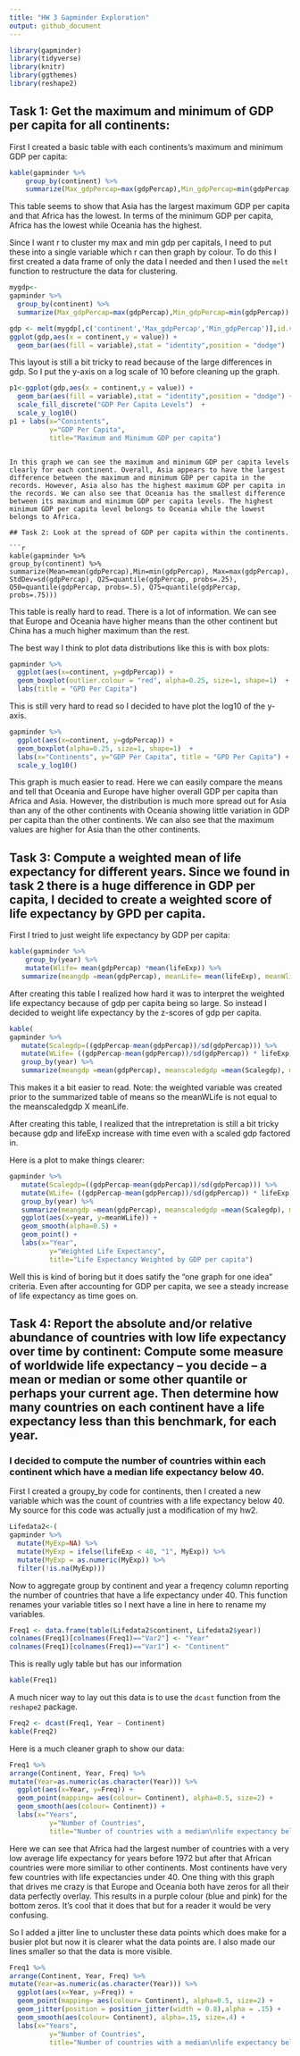```yaml
---
title: "HW 3 Gapminder Exploration"
output: github_document
---
```


```r
library(gapminder)
library(tidyverse)
library(knitr)
library(ggthemes)
library(reshape2)
```



## Task 1: Get the maximum and minimum of GDP per capita for all continents:
First I created a basic table with each continents's maximum and minimum GDP per capita:
```r
kable(gapminder %>% 
    group_by(continent) %>% 
    summarize(Max_gdpPercap=max(gdpPercap),Min_gdpPercap=min(gdpPercap)))
```






This table seems to show that Asia has the largest maximum GDP per capita and that Africa has the lowest. In terms of the minimum GDP per capita, Africa has the lowest while Oceania has the highest.

Since I want r to cluster my max and min gdp per capitals, I need to put these into a single variable which r can then graph by colour. To do this I first created a data frame of only the data I needed and then I used the `melt` function to restructure the data for clustering.
```r
mygdp<-
gapminder %>% 
  group_by(continent) %>% 
  summarize(Max_gdpPercap=max(gdpPercap),Min_gdpPercap=min(gdpPercap))
```

```r
gdp <- melt(mygdp[,c('continent','Max_gdpPercap','Min_gdpPercap')],id.vars = 1)
ggplot(gdp,aes(x = continent,y = value)) + 
  geom_bar(aes(fill = variable),stat = "identity",position = "dodge") 
```

This layout is still a bit tricky to read because of the large differences in gdp. So I put the y-axis on a log scale of 10 before cleaning up the graph.

```r
p1<-ggplot(gdp,aes(x = continent,y = value)) + 
  geom_bar(aes(fill = variable),stat = "identity",position = "dodge") +
  scale_fill_discrete("GDP Per Capita Levels")  + 
  scale_y_log10() 
p1 + labs(x="Conintents", 
          y="GDP Per Capita",
          title="Maximum and Minimum GDP per capita")
```
```

In this graph we can see the maximum and minimum GDP per capita levels clearly for each continent. Overall, Asia appears to have the largest difference between the maximum and minimum GDP per capita in the records. However, Asia also has the highest maximum GDP per capita in the records. We can also see that Oceania has the smallest difference between its maximum and minimum GDP per capita levels. The highest minimum GDP per capita level belongs to Oceania while the lowest belongs to Africa. 

## Task 2: Look at the spread of GDP per capita within the continents.

```r
kable(gapminder %>% 
group_by(continent) %>% 
summarize(Mean=mean(gdpPercap),Min=min(gdpPercap), Max=max(gdpPercap), StdDev=sd(gdpPercap), Q25=quantile(gdpPercap, probs=.25), Q50=quantile(gdpPercap, probs=.5), Q75=quantile(gdpPercap, probs=.75)))
```


This table is really hard to read. There is a lot of information. We can see that Europe and Oceania have higher means than the other continent but China has a much higher maximum than the rest. 

The best way I think to plot data distributions like this is with box plots:

```r
gapminder %>%
  ggplot(aes(x=continent, y=gdpPercap)) +
  geom_boxplot(outlier.colour = "red", alpha=0.25, size=1, shape=1)  +
  labs(title = "GPD Per Capita") 
```


This is still very hard to read so I decided to have plot the log10 of the y-axis. 

```r
gapminder %>%
  ggplot(aes(x=continent, y=gdpPercap)) +
  geom_boxplot(alpha=0.25, size=1, shape=1)  +
  labs(x="Continents", y="GDP Per Capita", title = "GPD Per Capita") +
  scale_y_log10() 
```

This graph is much easier to read. Here we can easily compare the means and tell that Oceania and Europe have higher overall GDP per capita than Africa and Asia. However, the distribution is much more spread out for Asia than any of the other continents with Oceania showing little variation in GDP per capita than the other continents. We can also see that the maximum values are higher for Asia than the other continents. 

## Task 3: Compute a weighted mean of life expectancy for different years. Since we found in task 2 there is a huge difference in GDP per capita, I decided to create a weighted score of life expectancy by GPD per capita. 

First I tried to just weight life expectancy by GDP per capita: 


```r
kable(gapminder %>% 
    group_by(year) %>%
    mutate(Wlife= mean(gdpPercap) *mean(lifeExp)) %>%
   summarize(meangdp =mean(gdpPercap), meanLife= mean(lifeExp), meanWlife=mean(Wlife)))
```

After creating this table I realized how hard it was to interpret the weighted life expectancy because of gdp per capita being so large. So instead I decided to weight life expectancy by the z-scores of gdp per capita.

```r
kable(
gapminder %>% 
   mutate(Scalegdp=((gdpPercap-mean(gdpPercap))/sd(gdpPercap))) %>%
   mutate(WLife= ((gdpPercap-mean(gdpPercap))/sd(gdpPercap)) * lifeExp) %>%
   group_by(year) %>%
   summarize(meangdp =mean(gdpPercap), meanscaledgdp =mean(Scalegdp), meanLife= mean(lifeExp), meanWLife =mean(WLife)))
```

This makes it a bit easier to read. 
Note: the weighted variable was created prior to the summarized table of means so the meanWLife is not equal to the meanscaledgdp X meanLife. 

After creating this table, I realized that the intrepretation is still a bit tricky because gdp and lifeExp increase with time even with a scaled gdp factored in. 

Here is a plot to make things clearer: 

```r
gapminder %>% 
   mutate(Scalegdp=((gdpPercap-mean(gdpPercap))/sd(gdpPercap))) %>%
   mutate(WLife= ((gdpPercap-mean(gdpPercap))/sd(gdpPercap)) * lifeExp) %>%
   group_by(year) %>%
   summarize(meangdp =mean(gdpPercap), meanscaledgdp =mean(Scalegdp), meanLife= mean(lifeExp), meanWLife =mean(WLife)) %>% 
   ggplot(aes(x=year, y=meanWLife)) +
   geom_smooth(alpha=0.5) + 
   geom_point() +
   labs(x="Year", 
          y="Weighted Life Expectancy",
          title="Life Expectancy Weighted by GDP per capita")
```


Well this is kind of boring but it does satify the "one graph for one idea" criteria. Even after accounting for GDP per capita, we see a steady increase of life expectancy as time goes on. 


## Task 4: Report the absolute and/or relative abundance of countries with low life expectancy over time by continent: Compute some measure of worldwide life expectancy – you decide – a mean or median or some other quantile or perhaps your current age. Then determine how many countries on each continent have a life expectancy less than this benchmark, for each year.

### I decided to compute the number of countries within each continent which have a median life expectancy below 40. 

First I created a groupy_by code for continents, then I created a new variable which was the count of countries with a life expectancy below 40. My source for this code was actually just a modification of my hw2. 

```r
Lifedata2<-(
gapminder %>% 
  mutate(MyExp=NA) %>% 
  mutate(MyExp = ifelse(lifeExp < 40, "1", MyExp)) %>% 
  mutate(MyExp = as.numeric(MyExp)) %>% 
  filter(!is.na(MyExp)))

```

Now to aggregate group by continent and year a freqency column reporting the number of countries that have a life expectancy under 40. This function renames your variable titles so I next have a line in here to rename my variables.



```r
Freq1 <- data.frame(table(Lifedata2$continent, Lifedata2$year))
colnames(Freq1)[colnames(Freq1)=="Var2"] <- "Year"
colnames(Freq1)[colnames(Freq1)=="Var1"] <- "Continent"
```


This is really ugly table but has our information
```r
kable(Freq1)
```

A much nicer way to lay out this data is to use the `dcast` function from the `reshape2` package. 

```r
Freq2 <- dcast(Freq1, Year ~ Continent)
kable(Freq2)
```



Here is a much cleaner graph to show our data:

```r
Freq1 %>%
arrange(Continent, Year, Freq) %>% 
mutate(Year=as.numeric(as.character(Year))) %>% 
  ggplot(aes(x=Year, y=Freq)) +
  geom_point(mapping= aes(colour= Continent), alpha=0.5, size=2) +
  geom_smooth(aes(colour= Continent)) +
  labs(x="Years", 
          y="Number of Countries",
          title="Number of countries with a median\nlife expectancy below 40")
``` 

Here we can see that Africa had the largest number of countries with a very low average life expectancy for years before 1972 but after that African countries were more similiar to other continents. Most continents have very few countries with life expectancies under 40. One thing with this graph that drives me crazy is that Europe and Oceania both have zeros for all their data perfectly overlay. This results in a purple colour (blue and pink) for the bottom zeros. It's cool that it does that but for a reader it would be very confusing.

So I added a jitter line to uncluster these data points which does make for a busier plot but now it is clearer what the data points are. I also made our lines smaller so that the data is more visible. 
```r
Freq1 %>%
arrange(Continent, Year, Freq) %>%
mutate(Year=as.numeric(as.character(Year))) %>% 
  ggplot(aes(x=Year, y=Freq)) +
  geom_point(mapping= aes(colour= Continent), alpha=0.5, size=2) +
  geom_jitter(position = position_jitter(width = 0.8),alpha = .15) +
  geom_smooth(aes(colour= Continent), alpha=.15, size=.4) +
  labs(x="Years", 
          y="Number of Countries",
          title="Number of countries with a median\nlife expectancy below 40")
``` 
